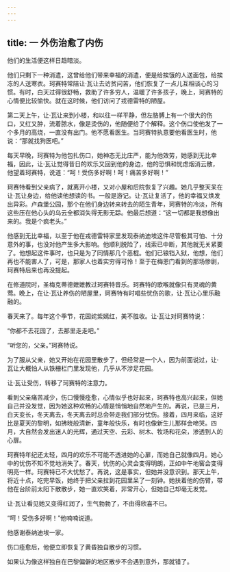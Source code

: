 ```yaml
---
---
---
```

title: 一 外伤治愈了内伤
---




他们的生活便这样日趋暗淡。

他们只剩下一种消遣，这曾给他们带来幸福的消遣，便是给挨饿的人送面包，给挨冻的人送寒衣。珂赛特常陪让·瓦让去访贫问苦，他们恢复了一点儿互相谈心的习惯。有时，白天过得很舒畅，救助了许多穷人，温暖了许多孩子，晚上，珂赛特的心情便比较愉快。就在这时候，他们访问了戎德雷特的陋屋。

第二天上午，让·瓦让来到小楼，和以往一样平静，但左胳膊上有一个很大的伤口，又红又肿，流着脓水，像是烫伤的，他随便给了个解释。这个伤口使他发了一个多月的高烧，一直没有出门。他不愿看医生。当珂赛特执意要他看医生时，他说：“那就找狗医吧。”

每天早晚，珂赛特为他包扎伤口，她神态无比庄严，能为他效劳，她感到无比幸福，因此，让·瓦让觉得昔日的欢乐又回到他的身边，他的恐惧和忧虑烟消云散，他望着珂赛特，说道：“呵！受伤多好啊！呵！痛苦多好啊！”

珂赛特看到父亲病了，就离开小楼，又对小屋和后院恢复了兴趣。她几乎整天呆在让·瓦让身边，给他读他想读的书。一般是游记。让·瓦让复活了，他的幸福又焕发出异彩。卢森堡公园，那个在他们身边转来转去的陌生青年，珂赛特的冷淡，所有这些压在他心头的乌云全都消失得无影无踪。他最后想道：“这一切都是我想像出来的。我是个疯老头。”

他感到无比幸福，以至于他在戎德雷特家里发现泰纳迪埃这件尽管极其可怕、十分意外的事，也没对他产生多大影响。他顺利脱险了，线索已中断，其他就无关紧要了。他想起这件事时，也只是为了同情那几个恶棍。他们已锒铛入狱，他想，他们再也不能害人了，可是，那家人也着实穷得可怜！至于在梅恩门看到的那场惨剧，珂赛特后来也再没提起。

在修道院时，圣梅克蒂德嬷嬷教过珂赛特音乐。珂赛特的歌喉就像只有灵魂的黄莺。晚上，在让·瓦让养伤的陋屋里，珂赛特有时唱些忧伤的歌，让·瓦让心里乐融融的。

春天来了。每年这个季节，花园姹紫嫣红，美不胜收。让·瓦让对珂赛特说：

“你都不去花园了，去那里走走吧。”

“听您的，父亲。”珂赛特说。

为了服从父亲，她又开始在花园里散步了，但经常是一个人，因为前面说过，让·瓦让大概怕人从铁栅栏门里发现他，几乎从不涉足花园。

让·瓦让受伤，转移了珂赛特的注意力。

看到父亲痛苦减少，伤口慢慢痊愈，心情似乎也好起来，珂赛特也高兴起来，但她自己并没发觉，因为她这种欢畅的心情是悄悄地自然地产生的。再说，已是三月，白天变长，冬天离去，冬天离去时总会带走我们部分忧伤。接着，四月来临，这好比是夏天的黎明，如拂晓般清新，童年般快乐，有时也像新生儿那样会啼哭。四月，大自然会发出迷人的光辉，通过天空、云彩、树木、牧场和花朵，渗透到人的心扉。

珂赛特年纪还太轻，四月的欢乐不可能不透进她的心扉，而她自己就像四月。她心中的忧伤不知不觉地消失了。春天，忧伤的心灵会变得明朗，正如中午地窖会变得明亮一样。珂赛特已不大忧愁了。再说，这是事实，但她并没意识到。那天上午，将近十点，吃完早饭，她终于把父亲拉到花园里呆了一刻钟。她扶着他的伤臂，带他在台阶前太阳下散散步，她一直欢笑着，非常开心，但她自己却毫无发觉。

让·瓦让看见她又变得红润了，生气勃勃了，不由得欣喜不已。

“呵！受伤多好啊！”他喃喃说道。

他感谢泰纳迪埃一家。

伤口痊愈后，他便立即恢复了黄昏独自散步的习惯。

如果认为像这样独自在巴黎偏僻的地区散步不会遇到意外，那就错了。